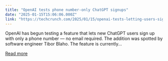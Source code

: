 ```yaml
---
title: "OpenAI tests phone number-only ChatGPT signups"
date: "2025-01-15T15:06:06.000Z"
link: "https://techcrunch.com/2025/01/15/openai-tests-letting-users-sign-up-for-chatgpt-with-only-a-phone-number/"
---
```


OpenAI has begun testing a feature that lets new ChatGPT users sign up with only a phone number — no email required. The addition was spotted by software engineer Tibor Blaho. The feature is currently...

[Read more](https://techcrunch.com/2025/01/15/openai-tests-letting-users-sign-up-for-chatgpt-with-only-a-phone-number/)
